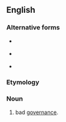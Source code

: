 ==English==

===Alternative forms===
* {{l|en|misgouvernance}} {{qualifier|obsolete|rare}}
* {{l|en|misgouvernaunce}} {{qualifier|obsolete|rare}}
* {{l|en|misgovernaunce}} {{qualifier|obsolete}}

===Etymology===
{{prefix|en|mis|governance}}

===Noun===
{{en-noun|-}}

# bad [[governance]].